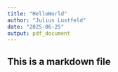 ```yaml
---
title: "HelloWorld"
author: "Julius Lustfeld"
date: "2025-06-25"
output: pdf_document
---
```


## This is a markdown file

